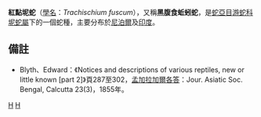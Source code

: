 {{Speciesbox 
| genus = Trachischium
| species = fuscum
| authority = Blyth，1854
| synonyms = 
| range_map = 
| range_map_width = 250px
| range_map_caption = 
}}

'''紅點坭蛇'''（[[學名|學名]]：''Trachischium fuscum''），又稱'''黑腹食蚯蚓蛇'''，是[[蛇亞目|蛇亞目]][[游蛇科|游蛇科]][[坭蛇屬|坭蛇屬]]下的一個蛇種，主要分布於[[尼泊爾|尼泊爾]]及[[印度|印度]]。

==備註==
* Blyth、Edward：《Notices and descriptions of various reptiles, new or little known [part 2]》頁287至302，[[孟加拉|孟加拉]][[加爾各答|加爾各答]]：Jour. Asiatic Soc. Bengal, Calcutta 23(3)，1855年。

{{taxonbar}}

[[Category:1854年描述的动物|H]]
[[Category:坭蛇屬|H]]